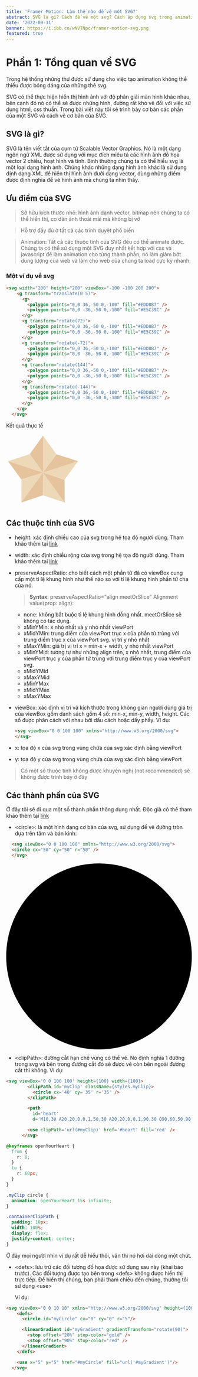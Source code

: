 ---
title: 'Framer Motion: Làm thế nào để vẽ một SVG?'
abstract: SVG là gì? Cách để vẽ một svg? Cách áp dụng svg trong animation (framer motion) như thế nào?. Tất cả sẽ được giải đáp trong series bài viết về svg này.
date: '2022-09-11'
banner: https://i.ibb.co/wNVTNpc/framer-motion-svg.png
featured: true
---

# Phần 1: Tổng quan về SVG

Trong hệ thống những thứ được sử dụng cho việc tạo animation không thể thiếu được bóng dáng của những thẻ svg.

SVG có thể thực hiện hiển thị hình ảnh với độ phân giải màn hình khác nhau, bên cạnh đó nó có thể sẽ được những hình, đường rất khó vẽ đối với việc sử dụng html, css thuần.
Trong bài viết này tôi sẽ trình bày cơ bản các phần của một SVG và cách vẽ cơ bản của SVG.

## SVG là gì?
SVG là tên viết tắt của cụm từ Scalable Vector Graphics. Nó là một dạng ngôn ngữ XML được sử dụng với mục đích miêu tả các hình ảnh đồ họa vector 2 chiều, hoạt hình và tĩnh.
Bình thường chúng ta có thể hiểu svg là một loại dạng hình ảnh. Chúng khác những dạng hình ảnh khác là sử dụng định dạng XML để hiển thị hình ảnh dưới dạng vector,
dùng những điểm được định nghĩa để vẽ hình ảnh mà chúng ta nhìn thấy.

## Ưu điểm của SVG

> Sở hữu kích thước nhỏ: hình ảnh dạnh vector, bitmap nên chúng ta có thể hiển thị, co dãn ảnh thoải mái mà không bị vỡ

> Hỗ trợ đầy đủ ở tất cả các trình duyệt phổ biến

> Animation: Tất cả các thuộc tính của SVG đều có thể animate được. Chúng ta có thể sử dụng một SVG duy nhất kết hợp với css và javascript để làm animation cho từng thành phần,
nó làm giảm bớt dung lượng của web và làm cho web của chúng ta load cực kỳ nhanh.

### Một ví dụ về svg

```html
<svg width="200" height="200" viewBox="-100 -100 200 200">
    <g transform="translate(0 5)">
      <g>
        <polygon points="0,0 36,-50 0,-100" fill="#EDD8B7" />
        <polygon points="0,0 -36,-50 0,-100" fill="#E5C39C" />
      </g>
      <g transform="rotate(72)">
        <polygon points="0,0 36,-50 0,-100" fill="#EDD8B7" />
        <polygon points="0,0 -36,-50 0,-100" fill="#E5C39C" />
      </g>
      <g transform="rotate(-72)">
        <polygon points="0,0 36,-50 0,-100" fill="#EDD8B7" />
        <polygon points="0,0 -36,-50 0,-100" fill="#E5C39C" />
      </g>
      <g transform="rotate(144)">
        <polygon points="0,0 36,-50 0,-100" fill="#EDD8B7" />
        <polygon points="0,0 -36,-50 0,-100" fill="#E5C39C" />
      </g>
      <g transform="rotate(-144)">
        <polygon points="0,0 36,-50 0,-100" fill="#EDD8B7" />
        <polygon points="0,0 -36,-50 0,-100" fill="#E5C39C" />
      </g>
    </g>
  </svg>
```

Kết quả thực tế

<CompileHtml>
  <svg width="200" height="200" viewBox="-100 -100 200 200">
    <g transform="translate(0 5)">
      <g>
        <polygon points="0,0 36,-50 0,-100" fill="#EDD8B7" />
        <polygon points="0,0 -36,-50 0,-100" fill="#E5C39C" />
      </g>
      <g transform="rotate(72)">
        <polygon points="0,0 36,-50 0,-100" fill="#EDD8B7" />
        <polygon points="0,0 -36,-50 0,-100" fill="#E5C39C" />
      </g>
      <g transform="rotate(-72)">
        <polygon points="0,0 36,-50 0,-100" fill="#EDD8B7" />
        <polygon points="0,0 -36,-50 0,-100" fill="#E5C39C" />
      </g>
      <g transform="rotate(144)">
        <polygon points="0,0 36,-50 0,-100" fill="#EDD8B7" />
        <polygon points="0,0 -36,-50 0,-100" fill="#E5C39C" />
      </g>
      <g transform="rotate(-144)">
        <polygon points="0,0 36,-50 0,-100" fill="#EDD8B7" />
        <polygon points="0,0 -36,-50 0,-100" fill="#E5C39C" />
      </g>
    </g>
  </svg>
</CompileHtml>

## Các thuộc tính của SVG

- height: xác định chiều cao của svg trong hệ tọa độ người dùng. Tham khảo thêm tại [link](https://developer.mozilla.org/en-US/docs/Web/SVG/Attribute/height)
- width: xác định chiều rộng của svg trong hệ tọa độ ngưởi dùng. Tham khảo thêm tại [link](https://developer.mozilla.org/en-US/docs/Web/SVG/Attribute/width)
- preserveAspectRatio: cho biết cách một phần tử đã có viewBox cung cấp một tỉ lệ khung hình như thế nào so với tỉ lệ khung hình phần tử cha của nó.
  > **Syntax**: preserveAspectRatio="align meetOrSlice"
  Alignment value(prop: align):
  - none: không bắt buộc tỉ lệ khung hình đồng nhất. meetOrSlice sẽ không có tác dụng.
  - xMinYMin:
    x nhỏ nhất và y nhỏ nhất viewPort
  - xMidYMin:
    trung điểm của viewPort trục x của phần tử trùng với trung điểm trục x của viewPort svg. vị trí y nhỏ nhất
  - xMaxYMin:
    giá trị vị trí x = min-x + width, y nhỏ nhất viewPort
  - xMinYMid:
    tương tự như những align trên, x nhỏ nhất, trung điểm của viewPort trục y của phần tử trùng với trung điểm trục y của viewPort svg.
  - xMidYMid
  - xMaxYMid
  - xMinYMax
  - xMidYMax
  - xMaxYMax

- viewBox: xác định vị trí và kích thước trong không gian người dùng
  giá trị của viewBox gồm danh sách gồm 4 số: min-x, min-y, width, height. Các số được phân cách với nhau bởi dấu cách hoặc dấy phẩy.
  Ví dụ:
  ```html
  <svg viewBox="0 0 100 100" xmlns="http://www.w3.org/2000/svg">
  </svg>
  ```

- x: tọa độ x của svg trong vùng chứa của svg xác định bằng viewPort
- y: tọa độ y của svg trong vùng chứa của svg xác định bằng viewPort

<SvgPresersve />

> Có một số thuộc tính không được khuyến nghị (not recommended) sẽ không được trình bày ở đây

## Các thành phần của SVG

Ở đây tôi sẽ đi qua một số thành phần thông dụng nhất. Độc giả có thể tham khảo thêm tại [link](https://developer.mozilla.org/en-US/docs/Web/SVG/Element)

- \<circle\>: là một hình dạng cơ bản của svg, sử dụng để vẽ đường tròn dựa trên tâm và bán kinh:
```html
  <svg viewBox="0 0 100 100" xmlns="http://www.w3.org/2000/svg">
  <circle cx="50" cy="50" r="50" />
  </svg>
```
<CompileHtml>
  <svg viewBox="0 0 100 100" xmlns="http://www.w3.org/2000/svg" height={100} width={100}>
    <circle cx="50" cy="50" r="50" />
  </svg>
</CompileHtml>

- \<clipPath\>: đường cắt hạn chế vùng có thể vẽ. Nó định nghĩa 1 đường trong svg và bên trong đường cắt đó sẽ được vẽ còn bên ngoài đường cắt thì không.
  Ví dụ:
```html
<svg viewBox='0 0 100 100' height={100} width={100}>
        <clipPath id='myClip' className={styles.myClip}>
          <circle cx='40' cy='35' r='35' />
        </clipPath>

        <path
          id='heart'
          d='M10,30 A20,20,0,0,1,50,30 A20,20,0,0,1,90,30 Q90,60,50,90 Q10,60,10,30 Z' />

        <use clipPath='url(#myClip)' href='#heart' fill='red' />
      </svg>
```
```css
@keyframes openYourHeart {
  from {
    r: 0;
  }
  to {
    r: 60px;
  }
}

.myClip circle {
  animation: openYourHeart 15s infinite;
}

.containerClipPath {
  padding: 10px;
  width: 100%;
  display: flex;
  justify-content: center;
}
```
<ClipPathSvg />

  Ở đây mọi người nhìn ví dụ rất dễ hiểu thôi, văn thì nó hơi dài dòng một chút.

- \<defs\>: lưu trữ các đối tượng đồ họa được sử dụng sau này (khai báo trước). Các đối tượng được tạo bên trong \<defs\> không được hiển thị trực tiếp.
 Để hiển thị chúng, bạn phải tham chiếu đến chúng, thường tôi sử dụng \<use\>

  Ví dụ:
```html
<svg viewBox="0 0 10 10" xmlns="http://www.w3.org/2000/svg" height={100} width={100}>
    <defs>
      <circle id="myCircle" cx="0" cy="0" r="5"/>

      <linearGradient id="myGradient" gradientTransform="rotate(90)">
        <stop offset="20%" stop-color="gold" />
        <stop offset="90%" stop-color="red" />
      </linearGradient>
    </defs>

    <use x="5" y="5" href="#myCircle" fill="url('#myGradient')"/>
  </svg>
```

<CompileHtml>
  <svg viewBox="0 0 10 10" xmlns="http://www.w3.org/2000/svg" height={100} width={100}>
    <defs>
      <circle id="myCircle" cx="0" cy="0" r="5"/>

      <linearGradient id="myGradient" gradientTransform="rotate(90)">
        <stop offset="20%" stop-color="gold" />
        <stop offset="90%" stop-color="red" />
      </linearGradient>
    </defs>

    <use x="5" y="5" href="#myCircle" fill="url('#myGradient')"/>
  </svg>
</CompileHtml>

- \<g\>: phần tử này dùng để nhóm các svg/ thành phần svg lại với nhau.
  Ví dụ:
```html
<svg viewBox="0 0 100 100" xmlns="http://www.w3.org/2000/svg" height={100} width={100}>
    <g fill="white" stroke="yellow" stroke-width="5">
      <circle cx="40" cy="40" r="25" />
      <circle cx="60" cy="60" r="30" />
    </g>
</svg>
```

<CompileHtml>
  <svg viewBox="0 0 100 100" xmlns="http://www.w3.org/2000/svg" height={100} width={100}>
    <g fill="white" stroke="yellow" stroke-width="5">
      <circle cx="40" cy="40" r="25" />
      <circle cx="60" cy="60" r="30" />
    </g>
  </svg>
</CompileHtml>

- \<image\>: chắc hẳn mọi người nhìn đều hiểu tag này để làm gì rồi, nó dùng để hiện thị các
hình ảnh [raster image](https://developer.mozilla.org/en-US/docs/Glossary/Raster_image) hoặc các tệp svg khác.

  Ví dụ:
```html
<svg width="200" height="200" xmlns="http://www.w3.org/2000/svg">
  <image href="https://i.ibb.co/x3XQFn9/Webp-net-resizeimage.jpg" height="200" width="200" />
</svg>
```

<CompileHtml>
  <svg width="200" height="200" xmlns="http://www.w3.org/2000/svg">
    <image href="https://i.ibb.co/x3XQFn9/Webp-net-resizeimage.jpg" height="200" width="200" />
  </svg>
</CompileHtml>

- \<line\>: tạo một đường thẳng nối 2 điểm.

 Ví dụ:
```html
<svg viewBox="0 0 100 100" xmlns="http://www.w3.org/2000/svg" height={100} width={100}>
  <line x1="0" y1="20" x2="100" y2="80" stroke="black" />
</svg>
```

<CompileHtml>
  <svg viewBox="0 0 100 100" xmlns="http://www.w3.org/2000/svg" height={100} width={100}>
    <line x1="0" y1="20" x2="100" y2="80" stroke="black" />
  </svg>
</CompileHtml>

- \<linearGradient\>: phần tử cho phép có thể tạo ra 1 linear gradient dưới dạng svg

 Ví dụ:
```html
<svg
  viewBox="0 0 100 100"
  height={100} width={100}
  xmlns="http://www.w3.org/2000/svg"
  xmlns:xlink="http://www.w3.org/1999/xlink">
  <defs>
    <linearGradient id="myGradient" gradientTransform="rotate(90)">
      <stop offset="5%" stop-color="gold" />
      <stop offset="95%" stop-color="red" />
    </linearGradient>
  </defs>

  <circle cx="5" cy="5" r="4" fill="url('#myGradient')" />
</svg>
```

<CompileHtml>
  <svg
    viewBox="0 0 100 100"
    height={100} width={100}
    xmlns="http://www.w3.org/2000/svg"
    xmlns:xlink="http://www.w3.org/1999/xlink">
    <defs>
      <linearGradient id="myGradient" gradientTransform="rotate(90)">
        <stop offset="5%" stop-color="gold" />
        <stop offset="95%" stop-color="red" />
      </linearGradient>
    </defs>

    <circle cx="50" cy="50" r="40" fill="url('#myGradient')" />
  </svg>
</CompileHtml>

- \<path\>: là phần tử chung để xác định một hình dạng svg. Tất cả các hình dạng cơ bản của svg đề có thể được tạo ra từ *path*

  Sơ lược về thuộc tính của *path*:
  - ***d***: xác định hình dạng của path. Tham khảo thêm tại [link](https://developer.mozilla.org/en-US/docs/Web/SVG/Attribute/d)
  - ***pathLength***: xác định chiều dài của path theo đơn vị người dùng (user unit)

  Ví dụ:
```html
<svg viewBox="0 0 100 100" xmlns="http://www.w3.org/2000/svg">
  <path
    d="M 10,30
           A 20,20 0,0,1 50,30
           A 20,20 0,0,1 90,30
           Q 90,60 50,90
           Q 10,60 10,30 z" />
</svg>
```

<CompileHtml>
  <svg viewBox="0 0 100 100" xmlns="http://www.w3.org/2000/svg" height={100} width={100}>
    <path
      d="M 10,30
           A 20,20 0,0,1 50,30
           A 20,20 0,0,1 90,30
           Q 90,60 50,90
           Q 10,60 10,30 z" />
  </svg>
</CompileHtml>

Định nghĩa phần thuộc tính d trong *path* này cũng khá phức tạp, tôi xin phép không trình bày tại đây, mọi người có thể tham khảo thêm tại [link](https://www.w3schools.com/graphics/svg_path.asp)

- \<rect\>: thẻ này tương tự với \<circle\>, khác ở chỗ nó vẽ ra một hình chữ nhật.

  Ví dụ:
```html
<svg viewBox="0 0 220 100" xmlns="http://www.w3.org/2000/svg" fill='blue' height='100' width='220'>
  <rect width="100" height="100" />
  <rect x="120" width="100" height="100" rx="15" />
</svg>
```

<CompileHtml>
  <svg viewBox="0 0 220 100" xmlns="http://www.w3.org/2000/svg" fill='blue' height='100' width='220'>
    <rect width="100" height="100" />
    <rect x="120" width="100" height="100" rx="15" />
  </svg>
</CompileHtml>

> Ở đây tôi tổng hợp một số thẻ tôi hay dùng trong svg, mọi người có thể tham khảo thêm ở [link](https://developer.mozilla.org/en-US/docs/Web/SVG/Element)

Vậy là chúng ta đã đi qua và hiểu thêm một chút về thành phần cũng như các cấu tạo của SVG. Ở bài viết tiếp theo, tôi sẽ đi
vào các mà framer motion tạo ra một SVG, cũng như các sử dụng chúng để tạo một animation. Mời các bạn đón đọc.

<NextPost
  name={'Framer Motion: Làm thế nào để vẽ một SVG phần 2?'}
  description={'Bài viết này hướng dẫn các sử dụng các phần tử framer motion để tạo một animation với SVG'}
  path={'/articles/framer-motion-with-svg-p2/'}
/>